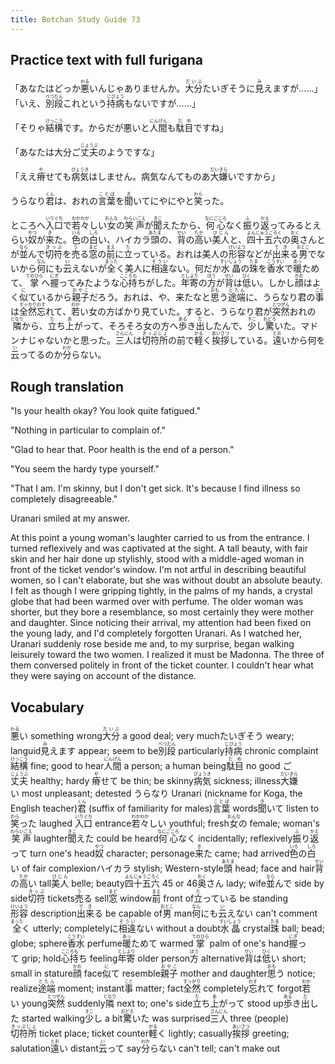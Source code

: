 ```yaml
---
title: Botchan Study Guide 73
---
```


## Practice text with full furigana

<p>
「あなたはどっか<ruby><rb>悪</rb><rt>わる</rt></ruby>いんじゃありませんか。<ruby><rb>大分</rb><rt>だいぶ</rt></ruby>たいぎそうに<ruby><rb>見</rb><rt>み</rt></ruby>えますが……」「いえ、<ruby><rb>別段</rb><rt>べつだん</rt></ruby>これという<ruby><rb>持病</rb><rt>じびょう</rt></ruby>もないですが……」
</p>

<p>
「そりゃ<ruby><rb>結構</rb><rt>けっこう</rt></ruby>です。からだが悪いと<ruby><rb>人間</rb><rt>にんげん</rt></ruby>も<ruby><rb>駄目</rb><rt>だめ</rt></ruby>ですね」
</p>

<p>
「あなたは大分ご<ruby><rb>丈夫</rb><rt>じょうぶ</rt></ruby>のようですな」
</p>

<p>
「ええ<ruby><rb>瘠</rb><rt>や</rt></ruby>せても<ruby><rb>病気</rb><rt>びょうき</rt></ruby>はしません。病気なんてものあ<ruby><rb>大嫌</rb><rt>だいきら</rt></ruby>いですから」
</p>

<p>
うらなり<ruby><rb>君</rb><rt>くん</rt></ruby>は、おれの<ruby><rb>言葉</rb><rt>ことば</rt></ruby>を<ruby><rb>聞</rb><rt>き</rt></ruby>いてにやにやと<ruby><rb>笑</rb><rt>わら</rt></ruby>った。
</p>

<p>
ところへ<ruby><rb>入口</rb><rt>いりぐち</rt></ruby>で<ruby><rb>若々</rb><rt>わかわか</rt></ruby>しい<ruby><rb>女</rb><rt>おんな</rt></ruby>の<ruby><rb>笑声</rb><rt>わらいごえ</rt></ruby>が<ruby><rb>聞</rb><rt>きこ</rt></ruby>えたから、<ruby><rb>何心</rb><rt>なにごころ</rt></ruby>なく<ruby><rb>振</rb><rt>ふ</rt></ruby>り<ruby><rb>返</rb><rt>かえ</rt></ruby>ってみるとえらい<ruby><rb>奴</rb><rt>やつ</rt></ruby>が<ruby><rb>来</rb><rt>き</rt></ruby>た。<ruby><rb>色</rb><rt>いろ</rt></ruby>の<ruby><rb>白</rb><rt>しろ</rt></ruby>い、ハイカラ<ruby><rb>頭</rb><rt>あたま</rt></ruby>の、<ruby><rb>背</rb><rt>せい</rt></ruby>の<ruby><rb>高</rb><rt>たか</rt></ruby>い<ruby><rb>美人</rb><rt>びじん</rt></ruby>と、<ruby><rb>四十五六</rb><rt>よんじゅうごろく</rt></ruby>の<ruby><rb>奥</rb><rt>おく</rt></ruby>さんとが<ruby><rb>並</rb><rt>なら</rt></ruby>んで<ruby><rb>切符</rb><rt>きっぷ</rt></ruby>を<ruby><rb>売</rb><rt>う</rt></ruby>る<ruby><rb>窓</rb><rt>まど</rt></ruby>の<ruby><rb>前</rb><rt>まえ</rt></ruby>に<ruby><rb>立</rb><rt>た</rt></ruby>っている。おれは美人の<ruby><rb>形容</rb><rt>けいよう</rt></ruby>などが<ruby><rb>出来</rb><rt>でき</rt></ruby>る<ruby><rb>男</rb><rt>おとこ</rt></ruby>でないから<ruby><rb>何</rb><rt>なん</rt></ruby>にも<ruby><rb>云</rb><rt>い</rt></ruby>えないが<ruby><rb>全</rb><rt>まった</rt></ruby>く美人に<ruby><rb>相違</rb><rt>そうい</rt></ruby>ない。何だか<ruby><rb>水晶</rb><rt>すいしょう</rt></ruby>の<ruby><rb>珠</rb><rt>たま</rt></ruby>を<ruby><rb>香水</rb><rt>こうすい</rt></ruby>で<ruby><rb>暖</rb><rt>あっ</rt></ruby>ためて、<ruby><rb>掌</rb><rt>てのひら</rt></ruby>へ<ruby><rb>握</rb><rt>にぎ</rt></ruby>ってみたような<ruby><rb>心持</rb><rt>こころも</rt></ruby>ちがした。<ruby><rb>年寄</rb><rt>としより</rt></ruby>の<ruby><rb>方</rb><rt>ほう</rt></ruby>が<ruby><rb>背</rb><rt>せい</rt></ruby>は<ruby><rb>低</rb><rt>ひく</rt></ruby>い。しかし<ruby><rb>顔</rb><rt>かお</rt></ruby>はよく<ruby><rb>似</rb><rt>に</rt></ruby>ているから<ruby><rb>親子</rb><rt>おやこ</rt></ruby>だろう。おれは、や、来たなと<ruby><rb>思</rb><rt>おも</rt></ruby>う<ruby><rb>途端</rb><rt>とたん</rt></ruby>に、うらなり君の<ruby><rb>事</rb><rt>こと</rt></ruby>は<ruby><rb>全然</rb><rt>すっかり</rt></ruby><ruby><rb>忘</rb><rt>わす</rt></ruby>れて、<ruby><rb>若</rb><rt>わか</rt></ruby>い女の方ばかり見ていた。すると、うらなり君が<ruby><rb>突然</rb><rt>とつぜん</rt></ruby>おれの<ruby><rb>隣</rb><rt>となり</rt></ruby>から、<ruby><rb>立</rb><rt>た</rt></ruby>ち<ruby><rb>上</rb><rt>あ</rt></ruby>がって、そろそろ女の方へ<ruby><rb>歩</rb><rt>ある</rt></ruby>き<ruby><rb>出</rb><rt>だ</rt></ruby>したんで、<ruby><rb>少</rb><rt>すこ</rt></ruby>し<ruby><rb>驚</rb><rt>おどろ</rt></ruby>いた。マドンナじゃないかと思った。<ruby><rb>三人</rb><rt>さんにん</rt></ruby>は<ruby><rb>切符所</rb><rt>きっぷじょ</rt></ruby>の前で<ruby><rb>軽</rb><rt>かる</rt></ruby>く<ruby><rb>挨拶</rb><rt>あいさつ</rt></ruby>している。<ruby><rb>遠</rb><rt>とお</rt></ruby>いから何を<ruby><rb>云</rb><rt>い</rt></ruby>ってるのか<ruby><rb>分</rb><rt>わか</rt></ruby>らない。
</p>


## Rough translation

"Is your health okay? You look quite fatigued."

"Nothing in particular to complain of."

"Glad to hear that. Poor health is the end of a person."

"You seem the hardy type yourself."

"That I am. I'm skinny, but I don't get sick. It's because I find illness so completely disagreeable."

Uranari smiled at my answer.

At this point a young woman's laughter carried to us from the entrance. I turned reflexively and was captivated at the sight. A tall beauty, with fair skin and her hair done up stylishly, stood with a middle-aged woman in front of the ticket vendor's window. I'm not artful in describing beautiful women, so I can't elaborate, but she was without doubt an absolute beauty. I felt as though I were gripping tightly, in the palms of my hands, a crystal globe that had been warmed over with perfume. The older woman was shorter, but they bore a resemblance, so most certainly they were mother and daughter. Since noticing their arrival, my attention had been fixed on the young lady, and I'd completely forgotten Uranari. As I watched her, Uranari suddenly rose beside me and, to my surprise, began walking leisurely toward the two women. I realized it must be Madonna. The three of them conversed politely in front of the ticket counter. I couldn't hear what they were saying on account of the distance.    


## Vocabulary

<p>
<span className="vocabstudy"><ruby><rb>悪</rb><rt>わる</rt></ruby>い&nbsp;something wrong</span><span className="vocabstudy"><ruby><rb>大分</rb><rt>だいぶ</rt></ruby>&nbsp;a good deal; very much</span><span className="vocabstudy">たいぎそう&nbsp;weary; languid</span><span className="vocabstudy"><ruby><rb>見</rb><rt>み</rt></ruby>えます&nbsp;appear; seem to be</span><span className="vocabstudy"><ruby><rb>別段</rb><rt>べつだん</rt></ruby>&nbsp;particularly</span><span className="vocabstudy"><ruby><rb>持病</rb><rt>じびょう</rt></ruby>&nbsp;chronic complaint</span>
<span className="vocabstudy"><ruby><rb>結構</rb><rt>けっこう</rt></ruby>&nbsp;fine; good to hear</span><span className="vocabstudy"><ruby><rb>人間</rb><rt>にんげん</rt></ruby>&nbsp;a person; a human being</span><span className="vocabstudy"><ruby><rb>駄目</rb><rt>だめ</rt></ruby>&nbsp;no good</span>
<span className="vocabstudy">ご<ruby><rb>丈夫</rb><rt>じょうぶ</rt></ruby>&nbsp;healthy; hardy</span>
<span className="vocabstudy"><ruby><rb>瘠</rb><rt>や</rt></ruby>せて&nbsp;be thin; be skinny</span><span className="vocabstudy"><ruby><rb>病気</rb><rt>びょうき</rt></ruby>&nbsp;sickness; illness</span><span className="vocabstudy"><ruby><rb>大嫌</rb><rt>だいきら</rt></ruby>い&nbsp;most unpleasant; detested</span>
<span className="vocabstudy">うらなり&nbsp;Uranari (nickname for Koga, the English teacher)</span><span className="vocabstudy"><ruby><rb>君</rb><rt>くん</rt></ruby>&nbsp;(suffix of familiarity for males)</span><span className="vocabstudy"><ruby><rb>言葉</rb><rt>ことば</rt></ruby>&nbsp;words</span><span className="vocabstudy"><ruby><rb>聞</rb><rt>き</rt></ruby>いて&nbsp;listen to</span><span className="vocabstudy"><ruby><rb>笑</rb><rt>わら</rt></ruby>った&nbsp;laughed</span>
<span className="vocabstudy"><ruby><rb>入口</rb><rt>いりぐち</rt></ruby>&nbsp;entrance</span><span className="vocabstudy"><ruby><rb>若々</rb><rt>わかわか</rt></ruby>しい&nbsp;youthful; fresh</span><span className="vocabstudy"><ruby><rb>女</rb><rt>おんな</rt></ruby>の&nbsp;female; woman's</span><span className="vocabstudy"><ruby><rb>笑声</rb><rt>わらいごえ</rt></ruby>&nbsp;laughter</span><span className="vocabstudy"><ruby><rb>聞</rb><rt>きこ</rt></ruby>えた&nbsp;could be heard</span><span className="vocabstudy"><ruby><rb>何心</rb><rt>なにごころ</rt></ruby>なく&nbsp;incidentally; reflexively</span><span className="vocabstudy"><ruby><rb>振</rb><rt>ふ</rt></ruby>り<ruby><rb>返</rb><rt>かえ</rt></ruby>って&nbsp;turn one's head</span><span className="vocabstudy"><ruby><rb>奴</rb><rt>やつ</rt></ruby>&nbsp;character; personage</span><span className="vocabstudy"><ruby><rb>来</rb><rt>き</rt></ruby>た&nbsp;came; had arrived</span><span className="vocabstudy"><ruby><rb>色</rb><rt>いろ</rt></ruby>の<ruby><rb>白</rb><rt>しろ</rt></ruby>い&nbsp;of fair complexion</span><span className="vocabstudy">ハイカラ&nbsp;stylish; Western-style</span><span className="vocabstudy"><ruby><rb>頭</rb><rt>あたま</rt></ruby>&nbsp;head; face and hair</span><span className="vocabstudy"><ruby><rb>背</rb><rt>せい</rt></ruby>の<ruby><rb>高</rb><rt>たか</rt></ruby>い&nbsp;tall</span><span className="vocabstudy"><ruby><rb>美人</rb><rt>びじん</rt></ruby>&nbsp;belle; beauty</span><span className="vocabstudy"><ruby><rb>四十五六</rb><rt>よんじゅうごろく</rt></ruby>&nbsp;45 or 46</span><span className="vocabstudy"><ruby><rb>奥</rb><rt>おく</rt></ruby>さん&nbsp;lady; wife</span><span className="vocabstudy"><ruby><rb>並</rb><rt>なら</rt></ruby>んで&nbsp;side by side</span><span className="vocabstudy"><ruby><rb>切符</rb><rt>きっぷ</rt></ruby>&nbsp;tickets</span><span className="vocabstudy"><ruby><rb>売</rb><rt>う</rt></ruby>る&nbsp;sell</span><span className="vocabstudy"><ruby><rb>窓</rb><rt>まど</rt></ruby>&nbsp;window</span><span className="vocabstudy"><ruby><rb>前</rb><rt>まえ</rt></ruby>&nbsp;front of</span><span className="vocabstudy"><ruby><rb>立</rb><rt>た</rt></ruby>っている&nbsp;be standing</span><span className="vocabstudy"><ruby><rb>形容</rb><rt>けいよう</rt></ruby>&nbsp;description</span><span className="vocabstudy"><ruby><rb>出来</rb><rt>でき</rt></ruby>る&nbsp;be capable of</span><span className="vocabstudy"><ruby><rb>男</rb><rt>おとこ</rt></ruby>&nbsp;man</span><span className="vocabstudy"><ruby><rb>何</rb><rt>なん</rt></ruby>にも<ruby><rb>云</rb><rt>い</rt></ruby>えない&nbsp;can't comment</span><span className="vocabstudy"><ruby><rb>全</rb><rt>まった</rt></ruby>く&nbsp;utterly; completely</span><span className="vocabstudy">に<ruby><rb>相違</rb><rt>そうい</rt></ruby>ない&nbsp;without a doubt</span><span className="vocabstudy"><ruby><rb>水晶</rb><rt>すいしょう</rt></ruby>&nbsp;crystal</span><span className="vocabstudy"><ruby><rb>珠</rb><rt>たま</rt></ruby>&nbsp;ball; bead; globe; sphere</span><span className="vocabstudy"><ruby><rb>香水</rb><rt>こうすい</rt></ruby>&nbsp;perfume</span><span className="vocabstudy"><ruby><rb>暖</rb><rt>あっ</rt></ruby>ためて&nbsp;warmed</span><span className="vocabstudy"><ruby><rb>掌</rb><rt>てのひら</rt></ruby>&nbsp;palm of one's hand</span><span className="vocabstudy"><ruby><rb>握</rb><rt>にぎ</rt></ruby>って&nbsp;grip; hold</span><span className="vocabstudy"><ruby><rb>心持</rb><rt>こころも</rt></ruby>ち&nbsp;feeling</span><span className="vocabstudy"><ruby><rb>年寄</rb><rt>としより</rt></ruby>&nbsp;older person</span><span className="vocabstudy"><ruby><rb>方</rb><rt>ほう</rt></ruby>&nbsp;alternative</span><span className="vocabstudy"><ruby><rb>背</rb><rt>せい</rt></ruby>は<ruby><rb>低</rb><rt>ひく</rt></ruby>い&nbsp;short; small in stature</span><span className="vocabstudy"><ruby><rb>顔</rb><rt>かお</rt></ruby>&nbsp;face</span><span className="vocabstudy"><ruby><rb>似</rb><rt>に</rt></ruby>て&nbsp;resemble</span><span className="vocabstudy"><ruby><rb>親子</rb><rt>おやこ</rt></ruby>&nbsp;mother and daughter</span><span className="vocabstudy"><ruby><rb>思</rb><rt>おも</rt></ruby>う&nbsp;notice; realize</span><span className="vocabstudy"><ruby><rb>途端</rb><rt>とたん</rt></ruby>&nbsp;moment; instant</span><span className="vocabstudy"><ruby><rb>事</rb><rt>こと</rt></ruby>&nbsp;matter; fact</span><span className="vocabstudy"><ruby><rb>全然</rb><rt>すっかり</rt></ruby>&nbsp;completely</span><span className="vocabstudy"><ruby><rb>忘</rb><rt>わす</rt></ruby>れて&nbsp;forgot</span><span className="vocabstudy"><ruby><rb>若</rb><rt>わか</rt></ruby>い&nbsp;young</span><span className="vocabstudy"><ruby><rb>突然</rb><rt>とつぜん</rt></ruby>&nbsp;suddenly</span><span className="vocabstudy"><ruby><rb>隣</rb><rt>となり</rt></ruby>&nbsp;next to; one's side</span><span className="vocabstudy"><ruby><rb>立</rb><rt>た</rt></ruby>ち<ruby><rb>上</rb><rt>あ</rt></ruby>がって&nbsp;stood up</span><span className="vocabstudy"><ruby><rb>歩</rb><rt>ある</rt></ruby>き<ruby><rb>出</rb><rt>だ</rt></ruby>した&nbsp;started walking</span><span className="vocabstudy"><ruby><rb>少</rb><rt>すこ</rt></ruby>し&nbsp;a bit</span><span className="vocabstudy"><ruby><rb>驚</rb><rt>おどろ</rt></ruby>いた&nbsp;was surprised</span><span className="vocabstudy"><ruby><rb>三人</rb><rt>さんにん</rt></ruby>&nbsp;three (people)</span><span className="vocabstudy"><ruby><rb>切符所</rb><rt>きっぷじょ</rt></ruby>&nbsp;ticket place; ticket counter</span><span className="vocabstudy"><ruby><rb>軽</rb><rt>かる</rt></ruby>く&nbsp;lightly; casually</span><span className="vocabstudy"><ruby><rb>挨拶</rb><rt>あいさつ</rt></ruby>&nbsp;greeting; salutation</span><span className="vocabstudy"><ruby><rb>遠</rb><rt>とお</rt></ruby>い&nbsp;distant</span><span className="vocabstudy"><ruby><rb>云</rb><rt>い</rt></ruby>って&nbsp;say</span><span className="vocabstudy"><ruby><rb>分</rb><rt>わか</rt></ruby>らない&nbsp;can't tell; can't make out</span>
</p>
